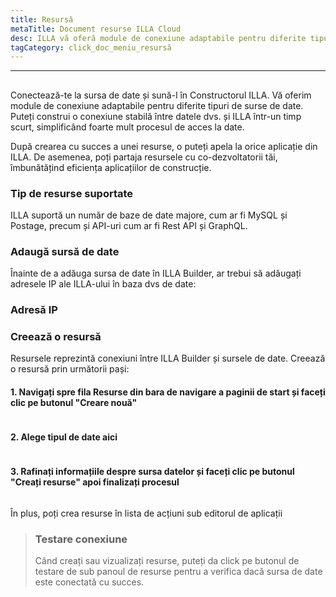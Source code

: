 ```yaml
---
title: Resursă
metaTitle: Document resurse ILLA Cloud
desc: ILLA vă oferă module de conexiune adaptabile pentru diferite tipuri de surse de date
tagCategory: click_doc_meniu_resursă
---
```


* * *

## <Heading hidden>Resursă</Heading>

Conectează-te la sursa de date și sună-l în Constructorul ILLA. Vă oferim module de conexiune adaptabile pentru diferite tipuri de surse de date. Puteți construi o conexiune stabilă între datele dvs. și ILLA într-un timp scurt, simplificând foarte mult procesul de acces la date.

După crearea cu succes a unei resurse, o puteți apela la orice aplicație din ILLA. De asemenea, poți partaja resursele cu co-dezvoltatorii tăi, îmbunătățind eficiența aplicațiilor de construcție.

### Tip de resurse suportate

ILLA suportă un număr de baze de date majore, cum ar fi MySQL și Postage, precum și API-uri cum ar fi Rest API și GraphQL.

### Adaugă sursă de date

Înainte de a adăuga sursa de date în ILLA Builder, ar trebui să adăugați adresele IP ale ILLA-ului în baza dvs de date:

### Adresă IP

### Creează o resursă

Resursele reprezintă conexiuni între ILLA Builder și sursele de date. Creează o resursă prin următorii pași:

#### 1.  Navigați spre fila Resurse din bara de navigare a paginii de start și faceți clic pe butonul "Creare nouă"

<img
  src='https://cdn.illacloud.com/official-website/img/docs/re_e_1.png'
  alt=""
/>

#### 2.  Alege tipul de date aici

<img
  src='https://cdn.illacloud.com/official-website/img/docs/qs_e_2.png'
  alt=""
/>

#### 3.  Rafinați informațiile despre sursa datelor și faceți clic pe butonul "Creați resurse" apoi finalizați procesul

<img
  src='https://cdn.illacloud.com/official-website/img/docs/re_e_2.png'
  alt=""
/>

În plus, poți crea resurse în lista de acțiuni sub editorul de aplicații

> ### Testare conexiune
>
> Când creați sau vizualizați resurse, puteți da click pe butonul de testare de sub panoul de resurse pentru a verifica dacă sursa de date este conectată cu succes.
